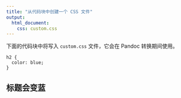 ```yaml
---
title: "从代码块中创建一个 CSS 文件"
output: 
  html_document:
    css: custom.css
---
```


下面的代码块中将写入 `custom.css` 文件，它会在 Pandoc 转换期间使用。
```cat
h2 {
  color: blue;
}
```

## 标题会变蓝

